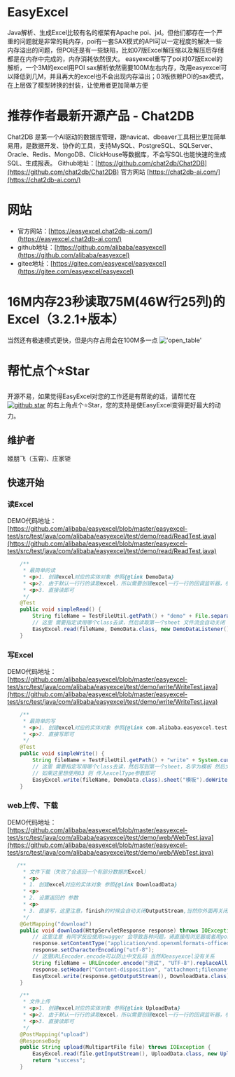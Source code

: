 # EasyExcel
Java解析、生成Excel比较有名的框架有Apache poi、jxl。但他们都存在一个严重的问题就是非常的耗内存，poi有一套SAX模式的API可以一定程度的解决一些内存溢出的问题，但POI还是有一些缺陷，比如07版Excel解压缩以及解压后存储都是在内存中完成的，内存消耗依然很大。
easyexcel重写了poi对07版Excel的解析，一个3M的excel用POI sax解析依然需要100M左右内存，改用easyexcel可以降低到几M，并且再大的excel也不会出现内存溢出；03版依赖POI的sax模式，在上层做了模型转换的封装，让使用者更加简单方便

# 推荐作者最新开源产品 - Chat2DB
Chat2DB 是第一个AI驱动的数据库管理，跟navicat、dbeaver工具相比更加简单易用，是数据开发、协作的工具，支持MySQL、PostgreSQL、SQLServer、Oracle、Redis、MongoDB、ClickHouse等数据库，不会写SQL也能快速的生成SQL、生成报表。
Github地址：[https://github.com/chat2db/Chat2DB](https://github.com/chat2db/Chat2DB)
官方网站 [https://chat2db-ai.com/](https://chat2db-ai.com/)


# 网站
*  官方网站：[https://easyexcel.chat2db-ai.com/](https://easyexcel.chat2db-ai.com/)
* github地址：[https://github.com/alibaba/easyexcel](https://github.com/alibaba/easyexcel)
* gitee地址：[https://gitee.com/easyexcel/easyexcel](https://gitee.com/easyexcel/easyexcel)

 # 16M内存23秒读取75M(46W行25列)的Excel（3.2.1+版本）

当然还有极速模式更快，但是内存占用会在100M多一点
!['open_table'](/image/quickstart/large.png)

 # 帮忙点个⭐Star

开源不易，如果觉得EasyExcel对您的工作还是有帮助的话，请帮忙在<a target="_blank" href='https://github.com/alibaba/easyexcel'><img src="https://img.shields.io/github/stars/alibaba/easyexcel.svg?style=flat-square&label=Stars&logo=github" alt="github star"/></a>
的右上角点个⭐Star，您的支持是使EasyExcel变得更好最大的动力。

 ## 维护者
姬朋飞（玉霄)、庄家钜
 ## 快速开始
 ### 读Excel
DEMO代码地址：[https://github.com/alibaba/easyexcel/blob/master/easyexcel-test/src/test/java/com/alibaba/easyexcel/test/demo/read/ReadTest.java](https://github.com/alibaba/easyexcel/blob/master/easyexcel-test/src/test/java/com/alibaba/easyexcel/test/demo/read/ReadTest.java)

```java
    /**
     * 最简单的读
     * <p>1. 创建excel对应的实体对象 参照{@link DemoData}
     * <p>2. 由于默认一行行的读取excel，所以需要创建excel一行一行的回调监听器，参照{@link DemoDataListener}
     * <p>3. 直接读即可
     */
    @Test
    public void simpleRead() {
        String fileName = TestFileUtil.getPath() + "demo" + File.separator + "demo.xlsx";
        // 这里 需要指定读用哪个class去读，然后读取第一个sheet 文件流会自动关闭
        EasyExcel.read(fileName, DemoData.class, new DemoDataListener()).sheet().doRead();
    }
```

### 写Excel
DEMO代码地址：[https://github.com/alibaba/easyexcel/blob/master/easyexcel-test/src/test/java/com/alibaba/easyexcel/test/demo/write/WriteTest.java](https://github.com/alibaba/easyexcel/blob/master/easyexcel-test/src/test/java/com/alibaba/easyexcel/test/demo/write/WriteTest.java)
```java
    /**
     * 最简单的写
     * <p>1. 创建excel对应的实体对象 参照{@link com.alibaba.easyexcel.test.demo.write.DemoData}
     * <p>2. 直接写即可
     */
    @Test
    public void simpleWrite() {
        String fileName = TestFileUtil.getPath() + "write" + System.currentTimeMillis() + ".xlsx";
        // 这里 需要指定写用哪个class去读，然后写到第一个sheet，名字为模板 然后文件流会自动关闭
        // 如果这里想使用03 则 传入excelType参数即可
        EasyExcel.write(fileName, DemoData.class).sheet("模板").doWrite(data());
    }
```

### web上传、下载
DEMO代码地址：[https://github.com/alibaba/easyexcel/blob/master/easyexcel-test/src/test/java/com/alibaba/easyexcel/test/demo/web/WebTest.java](https://github.com/alibaba/easyexcel/blob/master/easyexcel-test/src/test/java/com/alibaba/easyexcel/test/demo/web/WebTest.java)
```java
   /**
     * 文件下载（失败了会返回一个有部分数据的Excel）
     * <p>
     * 1. 创建excel对应的实体对象 参照{@link DownloadData}
     * <p>
     * 2. 设置返回的 参数
     * <p>
     * 3. 直接写，这里注意，finish的时候会自动关闭OutputStream,当然你外面再关闭流问题不大
     */
    @GetMapping("download")
    public void download(HttpServletResponse response) throws IOException {
        // 这里注意 有同学反应使用swagger 会导致各种问题，请直接用浏览器或者用postman
        response.setContentType("application/vnd.openxmlformats-officedocument.spreadsheetml.sheet");
        response.setCharacterEncoding("utf-8");
        // 这里URLEncoder.encode可以防止中文乱码 当然和easyexcel没有关系
        String fileName = URLEncoder.encode("测试", "UTF-8").replaceAll("\\+", "%20");
        response.setHeader("Content-disposition", "attachment;filename*=utf-8''" + fileName + ".xlsx");
        EasyExcel.write(response.getOutputStream(), DownloadData.class).sheet("模板").doWrite(data());
    }

    /**
     * 文件上传
     * <p>1. 创建excel对应的实体对象 参照{@link UploadData}
     * <p>2. 由于默认一行行的读取excel，所以需要创建excel一行一行的回调监听器，参照{@link UploadDataListener}
     * <p>3. 直接读即可
     */
    @PostMapping("upload")
    @ResponseBody
    public String upload(MultipartFile file) throws IOException {
        EasyExcel.read(file.getInputStream(), UploadData.class, new UploadDataListener(uploadDAO)).sheet().doRead();
        return "success";
    }
```
